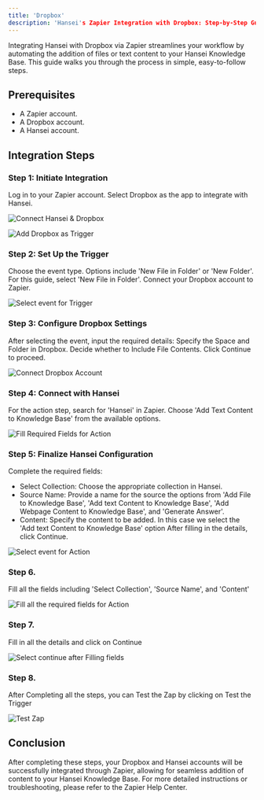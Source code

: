 ```yaml
---
title: 'Dropbox'
description: 'Hansei's Zapier Integration with Dropbox: Step-by-Step Guide'
---
```

Integrating Hansei with Dropbox via Zapier streamlines your workflow by automating the addition of files or text content to your Hansei Knowledge Base. This guide walks you through the process in simple, easy-to-follow steps.

## Prerequisites

- A Zapier account.
- A Dropbox account.
- A Hansei account.

## Integration Steps

### Step 1: Initiate Integration
Log in to your Zapier account.
Select Dropbox as the app to integrate with Hansei.

<img
  src="/images/dropbox/1.png"
  alt="Connect Hansei & Dropbox"
/>

<img
  src="/images/dropbox/2.png"
  alt="Add Dropbox as Trigger"
/>

### Step 2: Set Up the Trigger
Choose the event type. Options include 'New File in Folder' or 'New Folder'. For this guide, select 'New File in Folder'.
Connect your Dropbox account to Zapier.

<img
  src="/images/dropbox/3.png"
  alt="Select event for Trigger"
/>

### Step 3: Configure Dropbox Settings
After selecting the event, input the required details:
Specify the Space and Folder in Dropbox.
Decide whether to Include File Contents.
Click Continue to proceed.

<img
  src="/images/dropbox/4.png"
  alt="Connect Dropbox Account"
/>

### Step 4: Connect with Hansei
For the action step, search for 'Hansei' in Zapier.
Choose 'Add Text Content to Knowledge Base' from the available options.

<img
  src="/images/dropbox/5.png"
  alt="Fill Required Fields for Action"
/>


### Step 5: Finalize Hansei Configuration
Complete the required fields:
- Select Collection: Choose the appropriate collection in Hansei.
- Source Name: Provide a name for the source the options  from 'Add File to Knowledge Base', 'Add text Content to Knowledge Base', 'Add Webpage Content to Knowledge Base', and 'Generate Answer'.
- Content: Specify the content to be added. In this case we select the 'Add text Content to Knowledge Base' option
After filling in the details, click Continue.

<img
  src="/images/dropbox/6.png"
  alt="Select event for Action"
/>

### Step 6.
Fill all the fields including 'Select Collection', 'Source Name', and 'Content' 

<img
  src="/images/dropbox/7.png"
  alt="Fill all the required fields for Action"
/>

### Step 7. 
Fill in all the details and click on Continue 

<img
  src="/images/dropbox/8.png"
  alt="Select continue after Filling fields"
/>

### Step 8. 
After Completing all the steps, you can Test the Zap by clicking on Test the Trigger

<img
  src="/images/dropbox/9.png"
  alt="Test Zap"
/>

## Conclusion
After completing these steps, your Dropbox and Hansei accounts will be successfully integrated through Zapier, allowing for seamless addition of content to your Hansei Knowledge Base.
For more detailed instructions or troubleshooting, please refer to the Zapier Help Center.


